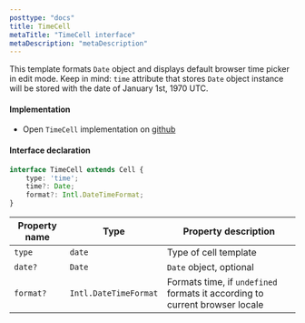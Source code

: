 ```yaml
---
posttype: "docs"
title: TimeCell
metaTitle: "TimeCell interface"
metaDescription: "metaDescription"
---
```


This template formats `Date` object and displays default browser time picker in edit mode.
Keep in mind: `time` attribute that stores `Date` object instance will be stored with the date of January 1st, 1970 UTC.

#### Implementation

 - Open `TimeCell` implementation on <a href="https://github.com/silevis/reactgrid/blob/develop/src/lib/CellTemplates/TimeCellTemplate.tsx" target="_blank"> github <i className="fas fa-external-link-alt fa-xs pl-1"></i></a>

#### Interface declaration 

```ts
interface TimeCell extends Cell {
    type: 'time';
    time?: Date;
    format?: Intl.DateTimeFormat;
}
```

| Property name     | Type                      | Property description | 
| ------------      | -------------             | -------------------- |
| `type`            | `date`                    | Type of cell template | 
| `date?`           | `Date`                    | `Date` object, optional | 
| `format?`         | `Intl.DateTimeFormat`     | Formats time, if `undefined` formats it according to current browser locale | 